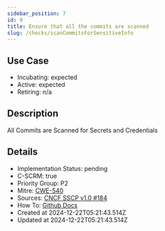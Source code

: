 ```yaml
---
sidebar_position: 7
id: 9
title: Ensure that all the commits are scanned
slug: /checks/scanCommitsForSensitiveInfo
---
```


## Use Case
<!-- LEVELS:START -->
- Incubating: expected
- Active: expected
- Retiring: n/a
<!-- LEVELS:END -->

<!-- DESCRIPTION:START -->
## Description
All Commits are Scanned for Secrets and Credentials
<!-- DESCRIPTION:END -->

<!-- DETAILS:START -->
## Details
- Implementation Status: pending
- C-SCRM: true
- Priority Group: P2
- Mitre: [CWE-540](https://cwe.mitre.org/data/definitions/540.html)
- Sources: [CNCF SSCP v1.0 #184](https://github.com/cncf/tag-security/blob/main/supply-chain-security/supply-chain-security-paper/sscsp.md#user-content-fnref-21-4e56305414bd02da4843ec1d7d856144)
- How To: [Github Docs](https://docs.github.com/en/code-security/secret-scanning/about-secret-scanning)
- Created at 2024-12-22T05:21:43.514Z
- Updated at 2024-12-22T05:21:43.514Z
<!-- DETAILS:END -->
